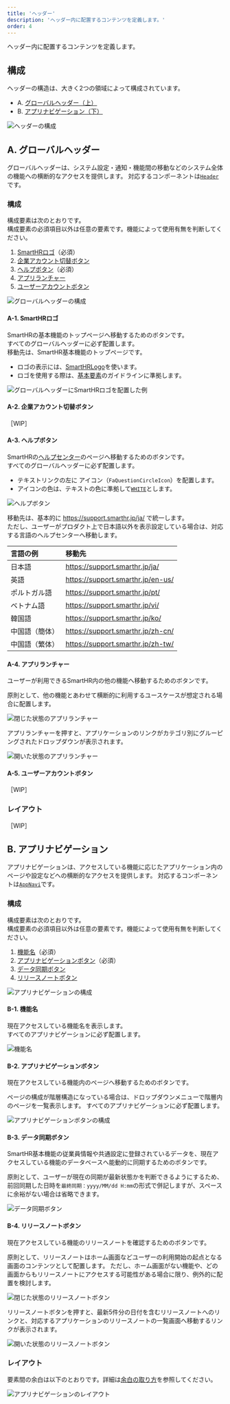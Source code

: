 ```yaml
---
title: 'ヘッダー'
description: 'ヘッダー内に配置するコンテンツを定義します。'
order: 4
---
```



ヘッダー内に配置するコンテンツを定義します。

## 構成

ヘッダーの構造は、大きく2つの領域によって構成されています。

- A. [グローバルヘッダー（上）](#h2-0)
- B. [アプリナビゲーション（下）](#h2-1)

![ヘッダーの構成](./images/navigation/header-anatomy.png)

## A. グローバルヘッダー

グローバルヘッダーは、システム設定・通知・機能間の移動などのシステム全体の機能への横断的なアクセスを提供します。
対応するコンポーネントは[`Header`](/products/components/header/)です。

### 構成

構成要素は次のとおりです。  
構成要素の必須項目以外は任意の要素です。機能によって使用有無を判断してください。

1. [SmartHRロゴ](#h4-0)（必須）
2. [企業アカウント切替ボタン](#h4-1)
3. [ヘルプボタン](#h4-2)（必須）
4. [アプリランチャー](#h4-3)
5. [ユーザーアカウントボタン](#h4-4)

![グローバルヘッダーの構成](./images/navigation/global-header-anatomy.png)

#### A-1. SmartHRロゴ

SmartHRの基本機能のトップページへ移動するためのボタンです。  
すべてのグローバルヘッダーに必ず配置します。  
移動先は、SmartHR基本機能のトップページです。

- ロゴの表示には、[SmartHRLogo](/products/components/smarthr-logo/)を使います。
- ロゴを使用する際は、[基本要素](/basics/logos/)のガイドラインに準拠します。

![グローバルヘッダーにSmartHRロゴを配置した例](./images/navigation/smarthrlogo.png)

#### A-2. 企業アカウント切替ボタン

［WIP］

#### A-3. ヘルプボタン

SmartHRの[ヘルプセンター](https://support.smarthr.jp/ja/)のページへ移動するためのボタンです。  
すべてのグローバルヘッダーに必ず配置します。

- テキストリンクの左に <FaQuestionCircleIcon alt="ヘルプ" /> アイコン（`FaQuestionCircleIcon`）を配置します。
- アイコンの色は、テキストの色に準拠して[`WHITE`](/products/design-tokens/color/#h2-0)とします。

![ヘルプボタン](./images/navigation/help-button.png)

移動先は、基本的に https://support.smarthr.jp/ja/ で統一します。  
ただし、ユーザーがプロダクト上で日本語以外を表示設定している場合は、対応する言語のヘルプセンターへ移動します。

| 言語の例 | 移動先 |
| :--- | :--- |
| 日本語 | https://support.smarthr.jp/ja/ |
| 英語 | https://support.smarthr.jp/en-us/ |
| ポルトガル語 | https://support.smarthr.jp/pt/ |
| ベトナム語 | https://support.smarthr.jp/vi/ |
| 韓国語 | https://support.smarthr.jp/ko/ |
| 中国語（簡体） | https://support.smarthr.jp/zh-cn/ |
| 中国語（繁体） | https://support.smarthr.jp/zh-tw/ |

#### A-4. アプリランチャー

ユーザーが利用できるSmartHR内の他の機能へ移動するためのボタンです。  

原則として、他の機能とあわせて横断的に利用するユースケースが想定される場合に配置します。

![閉じた状態のアプリランチャー](./images/navigation/app-launcher.png)

アプリランチャーを押すと、アプリケーションのリンクがカテゴリ別にグルーピングされたドロップダウンが表示されます。

![開いた状態のアプリランチャー](./images/navigation/opened-app-launcher-in-global-header.png)

#### A-5. ユーザーアカウントボタン

［WIP］

### レイアウト

［WIP］

## B. アプリナビゲーション

アプリナビゲーションは、アクセスしている機能に応じたアプリケーション内のページや設定などへの横断的なアクセスを提供します。
対応するコンポーネントは[`AppNavi`](/products/components/app-navi/)です。

### 構成

構成要素は次のとおりです。  
構成要素の必須項目以外は任意の要素です。機能によって使用有無を判断してください。

1. [機能名](#h4-5)（必須）
2. [アプリナビゲーションボタン](#h4-6)（必須）
3. [データ同期ボタン](#h4-7)
4. [リリースノートボタン](#h4-8)

![アプリナビゲーションの構成](./images/navigation/app-navigation-anatomy.png)

#### B-1. 機能名

現在アクセスしている機能名を表示します。  
すべてのアプリナビゲーションに必ず配置します。

![機能名](./images/navigation/app-name.png)

#### B-2. アプリナビゲーションボタン

現在アクセスしている機能内のページへ移動するためのボタンです。  

ページの構成が階層構造になっている場合は、ドロップダウンメニューで階層内のページを一覧表示します。
すべてのアプリナビゲーションに必ず配置します。

![アプリナビゲーションボタンの構成](./images/navigation/app-navigation-button.png)

#### B-3. データ同期ボタン

SmartHR基本機能の従業員情報や共通設定に登録されているデータを、現在アクセスしている機能のデータベースへ能動的に同期するためのボタンです。  

原則として、ユーザーが現在の同期が最新状態かを判断できるようにするため、前回同期した日時を`最終同期：yyyy/MM/dd H:mm`の形式で併記しますが、スペースに余裕がない場合は省略できます。

![データ同期ボタン](./images/navigation/data-sync-button.png)

#### B-4. リリースノートボタン

現在アクセスしている機能のリリースノートを確認するためのボタンです。  

原則として、リリースノートはホーム画面などユーザーの利用開始の起点となる画面のコンテンツとして配置します。
ただし、ホーム画面がない機能や、どの画面からもリリースノートにアクセスする可能性がある場合に限り、例外的に配置を検討します。

![閉じた状態のリリースノートボタン](./images/navigation/release-note-button.png)

リリースノートボタンを押すと、最新5件分の日付を含むリリースノートへのリンクと、対応するアプリケーションのリリースノートの一覧画面へ移動するリンクが表示されます。  

![開いた状態のリリースノートボタン](./images/navigation/opened-release-note-button-in-app-navigation.png)

### レイアウト

要素間の余白は以下のとおりです。詳細は[余白の取り方](/products/design-patterns/spacing-layout-pattern/)を参照してください。

![アプリナビゲーションのレイアウト](./images/navigation/app-navigation-layout.png)